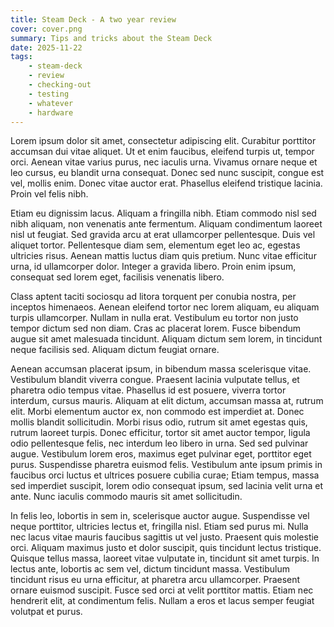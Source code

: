 ```yaml
---
title: Steam Deck - A two year review
cover: cover.png
summary: Tips and tricks about the Steam Deck
date: 2025-11-22
tags:
    - steam-deck
    - review
    - checking-out
    - testing
    - whatever
    - hardware
---
```




Lorem ipsum dolor sit amet, consectetur adipiscing elit. Curabitur porttitor accumsan dui vitae aliquet. Ut et enim faucibus, eleifend turpis ut, tempor orci. Aenean vitae varius purus, nec iaculis urna. Vivamus ornare neque et leo cursus, eu blandit urna consequat. Donec sed nunc suscipit, congue est vel, mollis enim. Donec vitae auctor erat. Phasellus eleifend tristique lacinia. Proin vel felis nibh.

Etiam eu dignissim lacus. Aliquam a fringilla nibh. Etiam commodo nisl sed nibh aliquam, non venenatis ante fermentum. Aliquam condimentum laoreet nisl ut feugiat. Sed gravida arcu at erat ullamcorper pellentesque. Duis vel aliquet tortor. Pellentesque diam sem, elementum eget leo ac, egestas ultricies risus. Aenean mattis luctus diam quis pretium. Nunc vitae efficitur urna, id ullamcorper dolor. Integer a gravida libero. Proin enim ipsum, consequat sed lorem eget, facilisis venenatis libero.

Class aptent taciti sociosqu ad litora torquent per conubia nostra, per inceptos himenaeos. Aenean eleifend tortor nec lorem aliquam, eu aliquam turpis ullamcorper. Nullam in nulla erat. Vestibulum eu tortor non justo tempor dictum sed non diam. Cras ac placerat lorem. Fusce bibendum augue sit amet malesuada tincidunt. Aliquam dictum sem lorem, in tincidunt neque facilisis sed. Aliquam dictum feugiat ornare.

Aenean accumsan placerat ipsum, in bibendum massa scelerisque vitae. Vestibulum blandit viverra congue. Praesent lacinia vulputate tellus, et pharetra odio tempus vitae. Phasellus id est posuere, viverra tortor interdum, cursus mauris. Aliquam at elit dictum, accumsan massa at, rutrum elit. Morbi elementum auctor ex, non commodo est imperdiet at. Donec mollis blandit sollicitudin. Morbi risus odio, rutrum sit amet egestas quis, rutrum laoreet turpis. Donec efficitur, tortor sit amet auctor tempor, ligula odio pellentesque felis, nec interdum leo libero in urna. Sed sed pulvinar augue. Vestibulum lorem eros, maximus eget pulvinar eget, porttitor eget purus. Suspendisse pharetra euismod felis. Vestibulum ante ipsum primis in faucibus orci luctus et ultrices posuere cubilia curae; Etiam tempus, massa sed imperdiet suscipit, lorem odio consequat ipsum, sed lacinia velit urna et ante. Nunc iaculis commodo mauris sit amet sollicitudin.

In felis leo, lobortis in sem in, scelerisque auctor augue. Suspendisse vel neque porttitor, ultricies lectus et, fringilla nisl. Etiam sed purus mi. Nulla nec lacus vitae mauris faucibus sagittis ut vel justo. Praesent quis molestie orci. Aliquam maximus justo et dolor suscipit, quis tincidunt lectus tristique. Quisque tellus massa, laoreet vitae vulputate in, tincidunt sit amet turpis. In lectus ante, lobortis ac sem vel, dictum tincidunt massa. Vestibulum tincidunt risus eu urna efficitur, at pharetra arcu ullamcorper. Praesent ornare euismod suscipit. Fusce sed orci at velit porttitor mattis. Etiam nec hendrerit elit, at condimentum felis. Nullam a eros et lacus semper feugiat volutpat et purus. 
